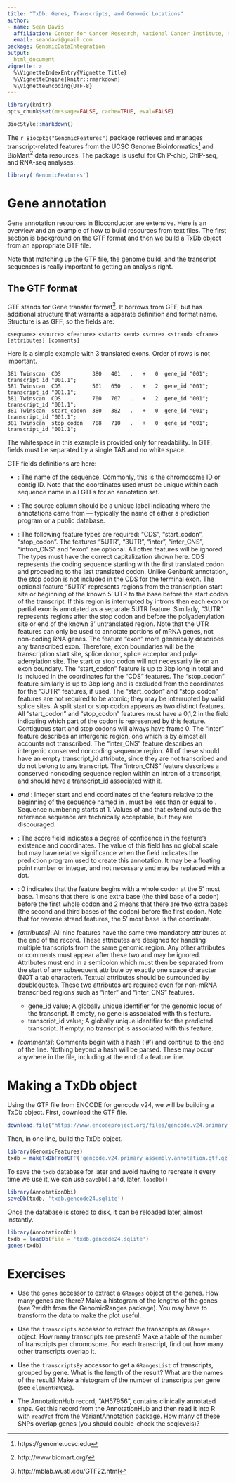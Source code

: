 ```yaml
---
title: "TxDb: Genes, Transcripts, and Genomic Locations"
author: 
- name: Sean Davis
  affiliation: Center for Cancer Research, National Cancer Institute, NIH
  email: seandavi@gmail.com
package: GenomicDataIntegration
output: 
  html_document
vignette: >
  %\VignetteIndexEntry{Vignette Title}
  %\VignetteEngine{knitr::rmarkdown}
  %\VignetteEncoding{UTF-8}
---
```



```r
library(knitr)
opts_chunk$set(message=FALSE, cache=TRUE, eval=FALSE)
```

```r
BiocStyle::markdown()
```


The `r Biocpkg("GenomicFeatures")` package retrieves and manages transcript-related features from
the UCSC Genome Bioinformatics[^ucsc]
and BioMart[^biomart] data resources. The package is
useful for ChIP-chip, ChIP-seq, and RNA-seq analyses.

[^ucsc]: https://genome.ucsc.edu
[^biomart]: http://www.biomart.org/

```r
library('GenomicFeatures')
```
                               
# Gene annotation

Gene annotation resources in Bioconductor are extensive. Here is an overview and an example of how to build
resources from text files. The first section is background on the GTF format and then we build a TxDb object
from an appropriate GTF file.

Note that matching up the GTF file, the genome build, and the transcript sequences is really important
to getting an analysis right.

## The GTF format

GTF stands for Gene transfer format[^gtf]. It borrows from GFF, but has additional structure that warrants a separate definition and format name. Structure is as GFF, so the fields are: 

```
<seqname> <source> <feature> <start> <end> <score> <strand> <frame> [attributes] [comments]
```

[^gtf]: http://mblab.wustl.edu/GTF22.html

Here is a simple example with 3 translated exons. Order of rows is not important.

```
381 Twinscan  CDS          380   401   .   +   0  gene_id "001"; transcript_id "001.1";
381 Twinscan  CDS          501   650   .   +   2  gene_id "001"; transcript_id "001.1";
381 Twinscan  CDS          700   707   .   +   2  gene_id "001"; transcript_id "001.1";
381 Twinscan  start_codon  380   382   .   +   0  gene_id "001"; transcript_id "001.1";
381 Twinscan  stop_codon   708   710   .   +   0  gene_id "001"; transcript_id "001.1";
```

The whitespace in this example is provided only for readability. In GTF, fields must be separated by a single TAB and no white space. 

GTF fields definitions are here:

- *<seqname>*: The name of the sequence. Commonly, this is the chromosome ID or contig ID. Note that the coordinates used must be unique within each sequence name in all GTFs for an annotation set.

- *<source>*: The source column should be a unique label indicating where the annotations came from --- typically the name of either a prediction program or a public database.

- *<feature>*: The following feature types are required: "CDS", "start_codon", "stop_codon". The features "5UTR", "3UTR", "inter", "inter_CNS", "intron_CNS" and "exon" are optional. All other features will be ignored. The types must have the correct capitalization shown here. CDS represents the coding sequence starting with the first translated codon and proceeding to the last translated codon. Unlike Genbank annotation, the stop codon is not included in the CDS for the terminal exon. The optional feature "5UTR" represents regions from the transcription start site or beginning of the known 5' UTR to the base before the start codon of the transcript. If this region is interrupted by introns then each exon or partial exon is annotated as a separate 5UTR feature. Similarly, "3UTR" represents regions after the stop codon and before the polyadenylation site or end of the known 3' untranslated region. Note that the UTR features can only be used to annotate portions of mRNA genes, not non-coding RNA genes. The feature "exon" more generically describes any transcribed exon. Therefore, exon boundaries will be the transcription start site, splice donor, splice acceptor and poly-adenylation site. The start or stop codon will not necessarily lie on an exon boundary. The "start_codon" feature is up to 3bp long in total and is included in the coordinates for the "CDS" features. The "stop_codon" feature similarly is up to 3bp long and is excluded from the coordinates for the "3UTR" features, if used. The "start_codon" and "stop_codon" features are not required to be atomic; they may be interrupted by valid splice sites. A split start or stop codon appears as two distinct features. All "start_codon" and "stop_codon" features must have a 0,1,2 in the <frame> field indicating which part of the codon is represented by this feature. Contiguous start and stop codons will always have frame 0. The "inter" feature describes an intergenic region, one which is by almost all accounts not transcribed. The "inter_CNS" feature describes an intergenic conserved noncoding sequence region. All of these should have an empty transcript_id attribute, since they are not transcribed and do not belong to any transcript. The "intron_CNS" feature describes a conserved noncoding sequence region within an intron of a transcript, and should have a transcript_id associated with it.

- *<start> and <end>*: Integer start and end coordinates of the feature relative to the beginning of the sequence named in <seqname>.  <start> must be less than or equal to <end>. Sequence numbering starts at 1. Values of <start> and <end> that extend outside the reference sequence are technically acceptable, but they are discouraged.

- *<score>*: The score field indicates a degree of confidence in the feature's existence and coordinates. The value of this field has no global scale but may have relative significance when the <source> field indicates the prediction program used to create this annotation. It may be a floating point number or integer, and not necessary and may be replaced with a dot.

- *<frame>*: 0 indicates that the feature begins with a whole codon at the 5' most base. 1 means that there is one extra base (the third base of a codon) before the first whole codon and 2 means that there are two extra bases (the second and third bases of the codon) before the first codon. Note that for reverse strand features, the 5' most base is the <end> coordinate.

- *[attributes]*: All nine features have the same two mandatory attributes at the end of the record. These attributes are designed for handling multiple transcripts from the same genomic region. Any other attributes or comments must appear after these two and may be ignored. Attributes must end in a semicolon which must then be separated from the start of any subsequent attribute by exactly one space character (NOT a tab character). Textual attributes should be surrounded by doublequotes. These two attributes are required even for non-mRNA transcribed regions such as "inter" and "inter_CNS" features.
    - gene_id value; A globally unique identifier for the genomic locus of the transcript. If empty, no gene is associated with this feature.
    - transcript_id value; A globally unique identifier for the predicted transcript. If empty, no transcript is associated with this feature.


- *[comments]*: Comments begin with a hash ('#') and continue to the end of the line. Nothing beyond a hash will be parsed. These may occur anywhere in the file, including at the end of a feature line.


# Making a TxDb object

Using the GTF file from ENCODE for gencode v24, we will be building a TxDb object. First, download the 
GTF file.

```r
download.file("https://www.encodeproject.org/files/gencode.v24.primary_assembly.annotation/@@download/gencode.v24.primary_assembly.annotation.gtf.gz", "gencode.v24.primary_assembly.annotation.gtf.gz")
```

Then, in one line, build the TxDb object.

```r
library(GenomicFeatures)
txdb = makeTxDbFromGFF('gencode.v24.primary_assembly.annotation.gtf.gz')
```

To save the `txdb` database for later and avoid having to recreate it 
every time we use it, we can use `saveDb()` and, later, `loadDb()`

```r
library(AnnotationDbi)
saveDb(txdb, 'txdb.gencode24.sqlite')
```

Once the database is stored to disk, it can be reloaded later, almost instantly.

```r
library(AnnotationDbi)
txdb = loadDb(file = 'txdb.gencode24.sqlite')
genes(txdb)
```

# Exercises

- Use the `genes` accessor to extract a `GRanges` object of the genes. How many genes are there? Make a histogram
of the lengths of the genes (see ?width from the GenomicRanges package). You may have to transform the data
to make the plot useful.

- Use the `transcripts` accessor to extract the transcripts as `GRanges` object. How many 
transcripts are present? Make a table of the number of transcripts per chromosome. For each
transcript, find out how many other transcripts overlap it. 

- Use the `transcriptsBy` accessor to get a `GRangesList` of transcripts, grouped by gene. 
What is the length of the result? What are the names of the result? Make a histogram of the
number of transcripts per gene (see `elementNROWS`).

- The AnnotationHub record, "AH57956", contains clinically annotated snps. Get this record
from the AnnotationHub and then read it into R with `readVcf` from the VariantAnnotation 
package. How many of these SNPs overlap genes (you should double-check the seqlevels)?


